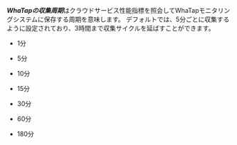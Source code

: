 ***WhaTapの収集周期***はクラウドサービス性能指標を照会してWhaTapモニタリングシステムに保存する周期を意味します。 デフォルトでは、5分ごとに収集するように設定されており、3時間まで収集サイクルを延ばすことができます。 

- 1分

- 5分

- 10分

- 15分

- 30分

- 60分

- 180分
